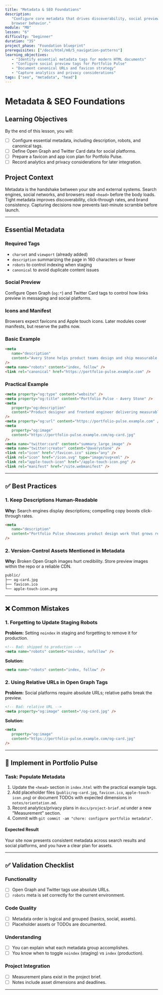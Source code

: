 ```yaml
---
title: "Metadata & SEO Foundations"
description:
   "Configure core metadata that drives discoverability, social previews, and
   browser behavior."
module: "M0"
lesson: "6"
difficulty: "beginner"
duration: "35"
project_phase: "Foundation blueprint"
prerequisites: ["/docs/html/m0/5_navigation-patterns"]
learning_objectives:
   - "Identify essential metadata tags for modern HTML documents"
   - "Configure social preview tags for Portfolio Pulse"
   - "Document canonical URLs and favicon strategy"
   - "Capture analytics and privacy considerations"
tags: ["seo", "metadata", "head"]
---
```


# Metadata & SEO Foundations

## Learning Objectives

By the end of this lesson, you will:

-  [ ] Configure essential metadata, including description, robots, and
       canonical tags.
-  [ ] Define Open Graph and Twitter Card data for social platforms.
-  [ ] Prepare a favicon and app icon plan for Portfolio Pulse.
-  [ ] Record analytics and privacy considerations for later integration.

## Project Context

Metadata is the handshake between your site and external systems. Search
engines, social networks, and browsers read `<head>` before the body loads.
Tight metadata improves discoverability, click-through rates, and brand
consistency. Capturing decisions now prevents last-minute scramble before
launch.

---

## Essential Metadata

### Required Tags

-  `charset` and `viewport` (already added)
-  `description` summarizing the page in 160 characters or fewer
-  `robots` to control indexing when staging
-  `canonical` to avoid duplicate content issues

### Social Preview

Configure Open Graph (`og:*`) and Twitter Card tags to control how links preview
in messaging and social platforms.

### Icons and Manifest

Browsers expect favicons and Apple touch icons. Later modules cover manifests,
but reserve the paths now.

### Basic Example

```html
<meta
   name="description"
   content="Avery Stone helps product teams design and ship measurable experiences."
/>
<meta name="robots" content="index, follow" />
<link rel="canonical" href="https://portfolio-pulse.example.com" />
```

### Practical Example

```html
<meta property="og:type" content="website" />
<meta property="og:title" content="Portfolio Pulse · Avery Stone" />
<meta
   property="og:description"
   content="Product designer and frontend engineer delivering measurable product outcomes."
/>
<meta property="og:url" content="https://portfolio-pulse.example.com" />
<meta
   property="og:image"
   content="https://portfolio-pulse.example.com/og-card.jpg"
/>
<meta name="twitter:card" content="summary_large_image" />
<meta name="twitter:creator" content="@averystone" />
<link rel="icon" href="/favicon.ico" sizes="any" />
<link rel="icon" href="/icon.svg" type="image/svg+xml" />
<link rel="apple-touch-icon" href="/apple-touch-icon.png" />
<link rel="manifest" href="/site.webmanifest" />
```

---

## ✅ Best Practices

### 1. Keep Descriptions Human-Readable

**Why:** Search engines display descriptions; compelling copy boosts
click-through rates.

```html
<meta
   name="description"
   content="Portfolio Pulse showcases product design work that grows revenue and improves customer journeys."
/>
```

### 2. Version-Control Assets Mentioned in Metadata

**Why:** Broken Open Graph images hurt credibility. Store preview images within
the repo or a reliable CDN.

```txt
public/
├── og-card.jpg
├── favicon.ico
└── apple-touch-icon.png
```

---

## ❌ Common Mistakes

### 1. Forgetting to Update Staging Robots

**Problem:** Setting `noindex` in staging and forgetting to remove it for
production.

```html
<!-- Bad: shipped to production -->
<meta name="robots" content="noindex, nofollow" />
```

**Solution:**

```html
<meta name="robots" content="index, follow" />
```

### 2. Using Relative URLs in Open Graph Tags

**Problem:** Social platforms require absolute URLs; relative paths break the
preview.

```html
<!-- Bad: relative URL -->
<meta property="og:image" content="/og-card.jpg" />
```

**Solution:**

```html
<meta
   property="og:image"
   content="https://portfolio-pulse.example.com/og-card.jpg"
/>
```

---

## 🔨 Implement in Portfolio Pulse

### Task: Populate Metadata

1. Update the `<head>` section in `index.html` with the practical example tags.
2. Add placeholder files (`public/og-card.jpg`, `favicon.ico`,
   `apple-touch-icon.png`) or document TODOs with expected dimensions in
   `notes/orientation.md`.
3. Record analytics/privacy plans in `docs/project-brief.md` under a new
   "Measurement" section.
4. Commit with `git commit -am "chore: configure portfolio metadata"`.

#### Expected Result

Your site now presents consistent metadata across search results and social
platforms, and you have a clear plan for assets.

---

## ✅ Validation Checklist

### Functionality

-  [ ] Open Graph and Twitter tags use absolute URLs.
-  [ ] `robots` meta is set correctly for the current environment.

### Code Quality

-  [ ] Metadata order is logical and grouped (basics, social, assets).
-  [ ] Placeholder assets or TODOs are documented.

### Understanding

-  [ ] You can explain what each metadata group accomplishes.
-  [ ] You know when to toggle `noindex` (staging) vs `index` (production).

### Project Integration

-  [ ] Measurement plans exist in the project brief.
-  [ ] Notes include asset dimensions and deadlines.

---
